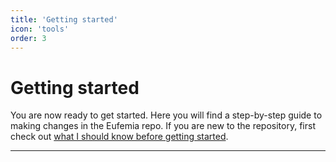 ```yaml
---
title: 'Getting started'
icon: 'tools'
order: 3
---
```



# Getting started

You are now ready to get started. Here you will find a step-by-step guide to making changes in the Eufemia repo.
If you are new to the repository, first check out [what I should know before getting started](/contribute/first-contribution#what-should-i-know-before-getting-started).

<Toc />

<Hr top="large" />

<CloneRepo />
<InstallDependencies />
<MakingChanges />
<MakeAndRunTests />
<UpdateChangeLogs />
<CommitChanges />
